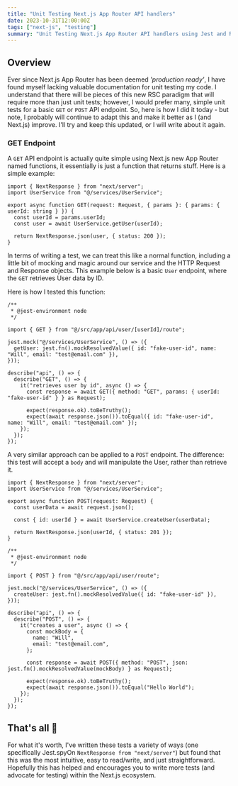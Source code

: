 ```yaml
---
title: "Unit Testing Next.js App Router API handlers"
date: 2023-10-31T12:00:00Z
tags: ["next-js", "testing"]
summary: "Unit Testing Next.js App Router API handlers using Jest and React Testing Library"
---
```


## Overview

Ever since Next.js App Router has been deemed _'production ready'_, I have found myself lacking valuable documentation for
unit testing my code. I understand that there will be pieces of this new RSC paradigm that will require more than just unit tests;
however, I would prefer many, simple unit tests for a basic `GET` or `POST` API endpoint. So, here is how I did it today - but note,
I probably will continue to adapt this and make it better as I (and Next.js) improve. I'll try and keep this updated, or I will
write about it again.

### GET Endpoint

A `GET` API endpoint is actually quite simple using Next.js new App Router named functions, it essentially is just a function
that returns stuff. Here is a simple example:

```tsx fileName="/app/api/user/[userId]/route.ts"
import { NextResponse } from "next/server";
import UserService from "@/services/UserService";

export async function GET(request: Request, { params }: { params: { userId: string } }) {
  const userId = params.userId;
  const user = await UserService.getUser(userId);

  return NextResponse.json(user, { status: 200 });
}
```

In terms of writing a test, we can treat this like a normal function, including a little bit of mocking and magic
around our service and the HTTP Request and Response objects. This example below is a basic `User` endpoint, where the
`GET` retrieves User data by ID.

Here is how I tested this function:

```tsx fileName="/app/api/user/[userId]/route.test.ts"
/**
 * @jest-environment node
 */

import { GET } from "@/src/app/api/user/[userId]/route";

jest.mock("@/services/UserService", () => ({
  getUser: jest.fn().mockResolvedValue({ id: "fake-user-id", name: "Will", email: "test@email.com" }),
}));

describe("api", () => {
  describe("GET", () => {
    it("retrieves user by id", async () => {
      const response = await GET({ method: "GET", params: { userId: "fake-user-id" } } as Request);

      expect(response.ok).toBeTruthy();
      expect(await response.json()).toEqual({ id: "fake-user-id", name: "Will", email: "test@email.com" });
    });
  });
});
```

A very similar approach can be applied to a `POST` endpoint. The difference: this test will accept a `body` and will
manipulate the User, rather than retrieve it.

```tsx fileName="/app/api/user/route.ts"
import { NextResponse } from "next/server";
import UserService from "@/services/UserService";

export async function POST(request: Request) {
  const userData = await request.json();

  const { id: userId } = await UserService.createUser(userData);

  return NextResponse.json(userId, { status: 201 });
}
```

```tsx fileName="/app/api/user/route.test.ts"
/**
 * @jest-environment node
 */

import { POST } from "@/src/app/api/user/route";

jest.mock("@/services/UserService", () => ({
  createUser: jest.fn().mockResolvedValue({ id: "fake-user-id" }),
}));

describe("api", () => {
  describe("POST", () => {
    it("creates a user", async () => {
      const mockBody = {
        name: "Will",
        email: "test@email.com",
      };

      const response = await POST({ method: "POST", json: jest.fn().mockResolvedValue(mockBody) } as Request);

      expect(response.ok).toBeTruthy();
      expect(await response.json()).toEqual("Hello World");
    });
  });
});
```

## That's all 🎉

For what it's worth, I've written these tests a variety of ways (one specifically Jest.spyOn `NextResponse from "next/server"`)
but found that this was the most intuitive, easy to read/write, and just straightforward. Hopefully this has helped and
encourages you to write more tests (and advocate for testing) within the Next.js ecosystem.
